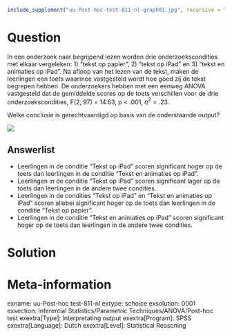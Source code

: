 ```{r, echo = FALSE, results = "hide"}
include_supplement("uu-Post-hoc-test-811-nl-graph01.jpg", recursive = TRUE)
```
Question
========
In een onderzoek naar begrijpend lezen worden drie onderzoekscondities met elkaar vergeleken: 1) “tekst op papier”, 2) “tekst op iPad” en 3) “tekst en animaties op iPad”. Na afloop van het lezen van de tekst, maken de leerlingen een toets waarmee vastgesteld wordt hoe goed zij de tekst begrepen hebben. De onderzoekers hebben met een eenweg ANOVA vastgesteld dat de gemiddelde scores op de toets verschillen voor de drie onderzoekscondities, F(2, 97) = 14.63, p < .001, $\eta^2$ = .23. 

Welke conclusie is gerechtvaardigd op basis van de onderstaande output?

![](uu-Post-hoc-test-811-nl-graph01.jpg)

Answerlist
----------
* Leerlingen in de conditie “Tekst op iPad” scoren significant hoger op de toets dan leerlingen in de conditie “Tekst en animaties op iPad”.
* Leerlingen in de conditie “Tekst op iPad” scoren significant lager op de toets dan leerlingen in de andere twee condities.
* Leerlingen in de condities “Tekst op iPad” en “Tekst en animaties op iPad” scoren allebei significant hoger op de toets dan leerlingen in de conditie “Tekst op papier”.
* Leerlingen in de conditie “Tekst en animaties op iPad” scoren significant hoger op de toets dan leerlingen in de andere twee condities.


Solution
========



Meta-information
================
exname: uu-Post-hoc test-811-nl
extype: schoice
exsolution: 0001
exsection: Inferential Statistics/Parametric Techniques/ANOVA/Post-hoc test
exextra[Type]: Interpretating output
exextra[Program]: SPSS
exextra[Language]: Dutch
exextra[Level]: Statistical Reasoning
